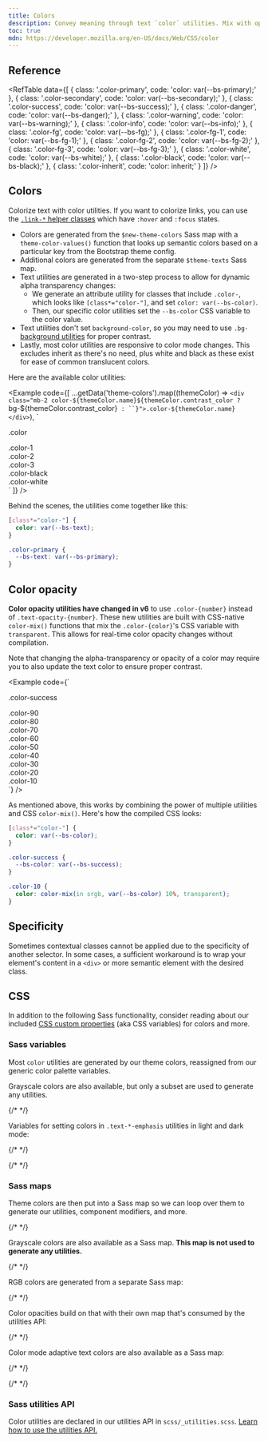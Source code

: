 ```yaml
---
title: Colors
description: Convey meaning through text `color` utilities. Mix with opacity utilities powered by `color-mix()` to control translucency, too.
toc: true
mdn: https://developer.mozilla.org/en-US/docs/Web/CSS/color
---
```



## Reference

<RefTable data={[
  {
    class: '.color-primary',
    code: 'color: var(--bs-primary);'
  },
  {
    class: '.color-secondary',
    code: 'color: var(--bs-secondary);'
  },
  {
    class: '.color-success',
    code: 'color: var(--bs-success);'
  },
  {
    class: '.color-danger',
    code: 'color: var(--bs-danger);'
  },
  {
    class: '.color-warning',
    code: 'color: var(--bs-warning);'
  },
  {
    class: '.color-info',
    code: 'color: var(--bs-info);'
  },
  {
    class: '.color-fg',
    code: 'color: var(--bs-fg);'
  },
  {
    class: '.color-fg-1',
    code: 'color: var(--bs-fg-1);'
  },
  {
    class: '.color-fg-2',
    code: 'color: var(--bs-fg-2);'
  },
  {
    class: '.color-fg-3',
    code: 'color: var(--bs-fg-3);'
  },
  {
    class: '.color-white',
    code: 'color: var(--bs-white);'
  },
  {
    class: '.color-black',
    code: 'color: var(--bs-black);'
  },
  {
    class: '.color-inherit',
    code: 'color: inherit;'
  }
]} />

## Colors

Colorize text with color utilities. If you want to colorize links, you can use the [`.link-*` helper classes]([[docsref:/helpers/colored-links]]) which have `:hover` and `:focus` states.

- Colors are generated from the `$new-theme-colors` Sass map with a `theme-color-values()` function that looks up semantic colors based on a particular key from the Bootstrap theme config.
- Additional colors are generated from the separate `$theme-texts` Sass map.
- Text utilities are generated in a two-step process to allow for dynamic alpha transparency changes:
  - We generate an attribute utility for classes that include `.color-`, which looks like `[class*="color-"]`, and set `color: var(--bs-color)`.
  - Then, our specific color utilities set the `--bs-color` CSS variable to the color value.
- Text utilities don't set `background-color`, so you may need to use `.bg-` [background utilities]([[docsref:/utilities/background]]) for proper contrast.
- Lastly, most color utilities are responsive to color mode changes. This excludes inherit as there's no need, plus white and black as these exist for ease of common translucent colors.

Here are the available color utilities:

<Example code={[
  ...getData('theme-colors').map((themeColor) => `<div class="mb-2 color-${themeColor.name}${themeColor.contrast_color ? ` bg-${themeColor.contrast_color}` : ``}">.color-${themeColor.name}</div>`),
  `<div class="mb-2 color">.color</div>
<div class="mb-2 color-1">.color-1</div>
<div class="mb-2 color-2">.color-2</div>
<div class="mb-2 color-3">.color-3</div>

<div class="mb-2 color-black bg-white">.color-black</div>
<div class="mb-2 color-white bg-black">.color-white</div>`
]} />

Behind the scenes, the utilities come together like this:

```css
[class*="color-"] {
  color: var(--bs-text);
}

.color-primary {
  --bs-text: var(--bs-primary);
}
```

<Callout name="warning-color-assistive-technologies" />

## Color opacity

<BreakingChange />

**Color opacity utilities have changed in v6** to use `.color-{number}` instead of `.text-opacity-{number}`. These new utilities are built with CSS-native `color-mix()` functions that mix the `.color-{color}`'s CSS variable with `transparent`. This allows for real-time color opacity changes without compilation.

Note that changing the alpha-transparency or opacity of a color may require you to also update the text color to ensure proper contrast.

<Example code={`<div class="p-2 color-success">.color-success</div>
<div class="p-2 color-success color-90">.color-90</div>
<div class="p-2 color-success color-80">.color-80</div>
<div class="p-2 color-success color-70">.color-70</div>
<div class="p-2 color-success color-60">.color-60</div>
<div class="p-2 color-success color-50">.color-50</div>
<div class="p-2 color-success color-40">.color-40</div>
<div class="p-2 color-success color-30">.color-30</div>
<div class="p-2 color-success color-20">.color-20</div>
<div class="p-2 color-success color-10">.color-10</div>`} />

As mentioned above, this works by combining the power of multiple utilities and CSS `color-mix()`. Here's how the compiled CSS looks:

```css
[class*="color-"] {
  color: var(--bs-color);
}

.color-success {
  --bs-color: var(--bs-success);
}

.color-10 {
  color: color-mix(in srgb, var(--bs-color) 10%, transparent);
}
```

## Specificity

Sometimes contextual classes cannot be applied due to the specificity of another selector. In some cases, a sufficient workaround is to wrap your element's content in a `<div>` or more semantic element with the desired class.

## CSS

In addition to the following Sass functionality, consider reading about our included [CSS custom properties]([[docsref:/customize/css-variables]]) (aka CSS variables) for colors and more.

### Sass variables

Most `color` utilities are generated by our theme colors, reassigned from our generic color palette variables.

<ScssDocs name="theme-colors" file="scss/_theme.scss" />

<ScssDocs name="utils-color" file="scss/_utilities.scss" />

Grayscale colors are also available, but only a subset are used to generate any utilities.

{/* <ScssDocs name="gray-color-variables" file="scss/_variables.scss" /> */}

Variables for setting colors in `.text-*-emphasis` utilities in light and dark mode:

{/* <ScssDocs name="theme-text-variables" file="scss/_variables.scss" /> */}

{/* <ScssDocs name="theme-text-dark-variables" file="scss/_variables-dark.scss" /> */}

### Sass maps

Theme colors are then put into a Sass map so we can loop over them to generate our utilities, component modifiers, and more.

{/* <ScssDocs name="theme-colors-map" file="scss/_variables.scss" /> */}

Grayscale colors are also available as a Sass map. **This map is not used to generate any utilities.**

{/* <ScssDocs name="gray-colors-map" file="scss/_variables.scss" /> */}

RGB colors are generated from a separate Sass map:

{/* <ScssDocs name="theme-colors-rgb" file="scss/_maps.scss" /> */}

Color opacities build on that with their own map that's consumed by the utilities API:

{/* <ScssDocs name="utilities-text-colors" file="scss/_maps.scss" /> */}

Color mode adaptive text colors are also available as a Sass map:

{/* <ScssDocs name="theme-text-map" file="scss/_maps.scss" /> */}

{/* <ScssDocs name="theme-text-dark-map" file="scss/_maps.scss" /> */}

### Sass utilities API

Color utilities are declared in our utilities API in `scss/_utilities.scss`. [Learn how to use the utilities API.]([[docsref:/utilities/api#using-the-api]])

<ScssDocs name="utils-color" file="scss/_utilities.scss" />
